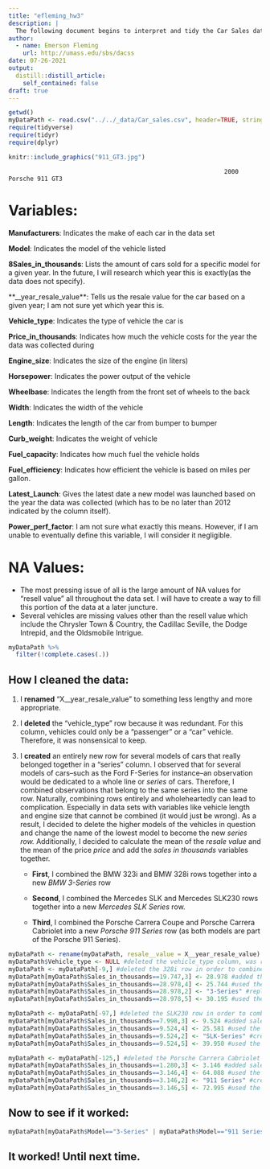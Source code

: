 ```yaml
---
title: "efleming_hw3"
description: |
  The following document begins to interpret and tidy the Car Sales data set.
author:
  - name: Emerson Fleming
    url: http://umass.edu/sbs/dacss
date: 07-26-2021
output:
  distill::distill_article:
    self_contained: false
draft: true
---
```

```r
getwd()
myDataPath <- read.csv("../../_data/Car_sales.csv", header=TRUE, stringsAsFactors = FALSE) 
require(tidyverse)
require(tidyr)
require(dplyr)
```

```r
knitr::include_graphics("911_GT3.jpg")
```
                                                                2000 Porsche 911 GT3

# Variables:
**Manufacturers**:
Indicates the make of each car in the data set

**Model**:
Indicates the model of the vehicle listed

**8Sales_in_thousands**:
Lists the amount of cars sold for a specific model for a given year. In the future, I will research which year this is exactly(as the data does not specify).

**__year_resale_value**:
Tells us the resale value for the car based on a given year; I am not sure yet which year this is.

**Vehicle_type**:
Indicates the type of vehicle the car is

**Price_in_thousands**:
Indicates how much the vehicle costs for the year the data was collected during

**Engine_size**:
Indicates the size of the engine (in liters)

**Horsepower**:
Indicates the power output of the vehicle

**Wheelbase**:
Indicates the length from the front set of wheels to the back

**Width**:
Indicates the width of the vehicle

**Length**:
Indicates the length of the car from bumper to bumper

**Curb_weight**:
Indicates the weight of vehicle

**Fuel_capacity**:
Indicates how much fuel the vehicle holds

**Fuel_efficiency**:
Indicates how efficient the vehicle is based on miles per gallon.

**Latest_Launch**: 
Gives the latest date a new model was launched based on the year the data was collected (which has to be no later than 2012 indicated by the column itself). 

**Power_perf_factor**:
I am not sure what exactly this means. However, if I am unable to eventually define this variable, I will consider it negligible. 

# NA Values:
*   The most pressing issue of all is the large amount of NA values for "resell value" all throughout the data set. I will have to create a way to fill this portion of the data at a later juncture.
*   Several vehicles are missing values other than the resell value which include the Chrysler Town & Country, the Cadillac Seville, the Dodge Intrepid, and the Oldsmobile Intrigue.

```r
myDataPath %>%
  filter(!complete.cases(.)) 
```

## How I cleaned the data:
1. I **renamed** "X__year_resale_value" to something less lengthy and more appropriate.

2. I **deleted** the "vehicle_type" row because it was redundant. For this column, vehicles could only be a "passenger" or a "car" vehicle. Therefore, it was nonsensical to keep.

3. I **created** an entirely new row for several models of cars that really belonged together in a "series" column. I observed that for several models of cars--such as the Ford F-Series for instance--an observation would be dedicated to a whole line or *series* of cars. Therefore, I combined observations that belong to the same series into the same row. Naturally, combining rows entirely and wholeheartedly can lead to complication. Especially in data sets with variables like vehicle length and engine size that cannot be combined (it would just be wrong). As a result, I decided to delete the higher models of the vehicles in question and change the name of the lowest model to become the new *series row.* Additionally, I decided to calculate the mean of the *resale value* and the mean of the price *price* and add the *sales in thousands* variables together. 
    +   **First**, I combined the BMW 323i and BMW 328i rows together into a new *BMW 3-Series* row
    
    +   **Second**, I combined the Mercedes SLK and Mercedes SLK230 rows together into a new *Mercedes SLK Series* row.
    
    +   **Third**, I combined the Porsche Carrera Coupe and Porsche Carrera Cabriolet into a new *Porsche 911 Series* row (as both models are part of the Porsche 911 Series).
    
```r
myDataPath <- rename(myDataPath, resale__value = X__year_resale_value)
myDataPath$Vehicle_type <- NULL #deleted the vehicle_type column, was redundant. Only had the option of being a "car" or a "passenger" vehicle--both are synonymous.
myDataPath <- myDataPath[-9,] #deleted the 328i row in order to combine in places and create a 3-Series row.
myDataPath[myDataPath$Sales_in_thousands==19.747,3] <- 28.978 #added the sales from the 328i to the new row
myDataPath[myDataPath$Sales_in_thousands==28.978,4] <- 25.744 #used the mean of the resell value of the 328i and 323i to generate a new resell value
myDataPath[myDataPath$Sales_in_thousands==28.978,2] <- "3-Series" #replaced the model from 328i to 3-Series
myDataPath[myDataPath$Sales_in_thousands==28.978,5] <- 30.195 #used the mean of the price of the 328i and 323i to generate a new price

myDataPath <- myDataPath[-97,] #deleted the SLK230 row in order to combine in places and create an SLK-Series row.
myDataPath[myDataPath$Sales_in_thousands==7.998,3] <- 9.524 #added sales from SLK230 to SLK-Series
myDataPath[myDataPath$Sales_in_thousands==9.524,4] <- 25.581 #used the mean of the resell value of the SLK and the SLK230 to create a resell value for the new SLK Series row
myDataPath[myDataPath$Sales_in_thousands==9.524,2] <- "SLK-Series" #created a new SLK Series row
myDataPath[myDataPath$Sales_in_thousands==9.524,5] <- 39.950 #used the mean of the price of the SLK and the SLK230 to create a new price for the new SLK Series row

myDataPath <- myDataPath[-125,] #deleted the Porsche Carrera Cabriolet row to combine in places and create a 911-Series Row
myDataPath[myDataPath$Sales_in_thousands==1.280,3] <- 3.146 #added sales from the Porsche former Cabriolet row
myDataPath[myDataPath$Sales_in_thousands==3.146,4] <- 64.088 #used the mean of the resell value of the Porsche Carrera and Porsche Carrera Cabriolet to create a new resell price
myDataPath[myDataPath$Sales_in_thousands==3.146,2] <- "911 Series" #created a new 911 series row
myDataPath[myDataPath$Sales_in_thousands==3.146,5] <- 72.995 #used the mean of the price of the Porsche Carrera and Porsche Carrera Cabriolet to create a new price
```
## Now to see if it worked:
```r
myDataPath[myDataPath$Model=="3-Series" | myDataPath$Model=="911 Series" | myDataPath$Model== "SLK-Series",]
```
## It worked! Until next time.
